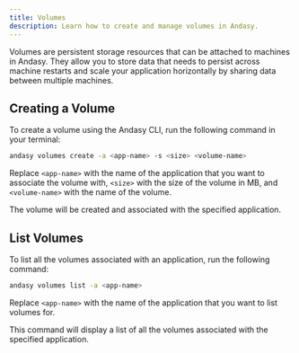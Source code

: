 ```yaml
---
title: Volumes
description: Learn how to create and manage volumes in Andasy.
---
```


Volumes are persistent storage resources that can be attached to machines in Andasy. They allow you to store data that needs to persist across machine restarts and scale your application horizontally by sharing data between multiple machines.

## Creating a Volume

To create a volume using the Andasy CLI, run the following command in your terminal:

```bash
andasy volumes create -a <app-name> -s <size> <volume-name>
```

Replace `<app-name>` with the name of the application that you want to associate the volume with, `<size>` with the size of the volume in MB, and `<volume-name>` with the name of the volume.

The volume will be created and associated with the specified application.

## List Volumes

To list all the volumes associated with an application, run the following command:

```bash
andasy volumes list -a <app-name>
```

Replace `<app-name>` with the name of the application that you want to list volumes for.

This command will display a list of all the volumes associated with the specified application.

